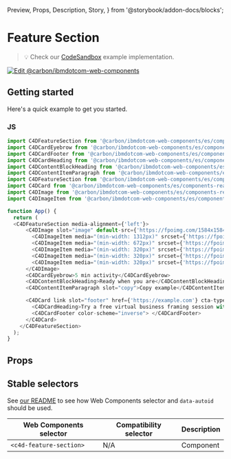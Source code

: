   Preview,
  Props,
  Description,
  Story,
} from '@storybook/addon-docs/blocks';

# Feature Section

> 💡 Check our
> [CodeSandbox](https://stackblitz.com/github/carbon-design-system/carbon-for-ibm-dotcom/tree/main/packages/web-components/examples/codesandbox/components-react/feature-section)
> example implementation.

[![Edit @carbon/ibmdotcom-web-components](https://developer.stackblitz.com/img/open_in_stackblitz.svg)](https://stackblitz.com/github/carbon-design-system/carbon-for-ibm-dotcom/tree/main/packages/web-components/examples/codesandbox/components-react/feature-section)

## Getting started

Here's a quick example to get you started.

### JS

```javascript
import C4DFeatureSection from '@carbon/ibmdotcom-web-components/es/components-react/feature-section/feature-section.js';
import C4DCardEyebrow from '@carbon/ibmdotcom-web-components/es/components-react/card/card-eyebrow';
import C4DCardFooter from '@carbon/ibmdotcom-web-components/es/components-react/card/card-footer';
import C4DCardHeading from '@carbon/ibmdotcom-web-components/es/components-react/card/card-heading';
import C4DContentBlockHeading from '@carbon/ibmdotcom-web-components/es/components-react/content-block/content-block-heading';
import C4DContentItemParagraph from '@carbon/ibmdotcom-web-components/es/components-react/content-item/content-item-paragraph';
import C4DFeatureSection from '@carbon/ibmdotcom-web-components/es/components-react/feature-section/feature-section';
import C4DCard from '@carbon/ibmdotcom-web-components/es/components-react/card/card';
import C4DImage from '@carbon/ibmdotcom-web-components/es/components-react/image/image';
import C4DImageItem from '@carbon/ibmdotcom-web-components/es/components-react/image/image-item';

function App() {
  return (
  <C4DFeatureSection media-alignment={'left'}>
      <C4DImage slot="image" default-src={'https://fpoimg.com/1584x1584?text=1:1&bg_color=ee5396&text_color=161616'}>
        <C4DImageItem media="(min-width: 1312px)" srcset={'https://fpoimg.com/1584x1584?text=1:1&bg_color=ee5396&text_color=161616'}></C4DImageItem>
        <C4DImageItem media="(min-width: 672px)" srcset={'https://fpoimg.com/1584x1584?text=1:1&bg_color=ee5396&text_color=161616'}></C4DImageItem>
        <C4DImageItem media="(min-width: 320px)" srcset={'https://fpoimg.com/960x720?text=4:3&bg_color=ee5396&text_color=161616'}></C4DImageItem>
        <C4DImageItem media="(min-width: 320px)" srcset={'https://fpoimg.com/720x720?text=1:1&bg_color=ee5396&text_color=161616'}></C4DImageItem>
        <C4DImageItem media="(min-width: 320px)" srcset={'https://fpoimg.com/320x320?text=1:1&bg_color=ee5396&text_color=161616'}></C4DImageItem>
      </C4DImage>
      <C4DCardEyebrow>5 min activity</C4DCardEyebrow>
      <C4DContentBlockHeading>Ready when you are</C4DContentBlockHeading>
      <C4DContentItemParagraph slot="copy">Copy example</C4DContentItemParagraph>

      <C4DCard link slot="footer" href={'https://example.com'} cta-type={'local'} color-scheme="inverse">
        <C4DCardHeading>Try a free virtual business framing session with IBM Garage</C4DCardHeading>
        <C4DCardFooter color-scheme="inverse"> </C4DCardFooter>
      </C4DCard>
    </C4DFeatureSection>
  );
}
```

## Props

<Props of={PropTypesRef} />

## Stable selectors

See
[our README](https://github.com/carbon-design-system/carbon-for-ibm-dotcom/tree/main/packages/web-components#stable-selectors-for-analytics-and-integratione2e-testing-in-web-components)
to see how Web Components selector and `data-autoid` should be used.

| Web Components selector | Compatibility selector | Description |
| ----------------------- | ---------------------- | ----------- |
| `<c4d-feature-section>` | N/A                    | Component   |

<Description markdown={contributing} />
